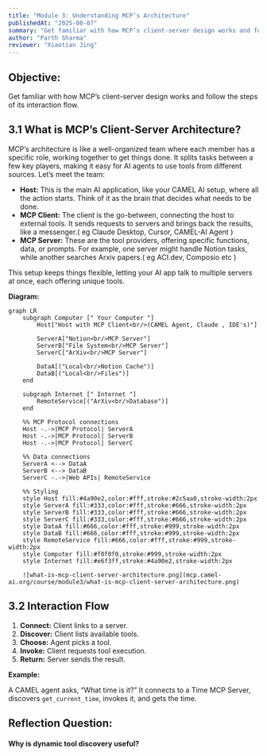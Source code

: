 ```yaml
---
title: "Module 3: Understanding MCP’s Architecture"
publishedAt: "2025-08-07"
summary: "Get familiar with how MCP’s client-server design works and follow the steps of its interaction flow."
author: "Parth Sharma"
reviewer: "Xiaotian Jing"
---
```


## Objective:

Get familiar with how MCP’s client-server design works and follow the steps of its interaction flow.

## 3.1 What is MCP’s Client-Server Architecture?

MCP’s architecture is like a well-organized team where each member has a specific role, working together to get things done. It splits tasks between a few key players, making it easy for AI agents to use tools from different sources. Let’s meet the team:

- **Host:** This is the main AI application, like your CAMEL AI setup, where all the action starts. Think of it as the brain that decides what needs to be done.
- **MCP Client:** The client is the go-between, connecting the host to external tools. It sends requests to servers and brings back the results, like a messenger.( eg Claude Desktop, Cursor, CAMEL-AI Agent )
- **MCP Server:** These are the tool providers, offering specific functions, data, or prompts. For example, one server might handle Notion tasks, while another searches Arxiv papers.( eg ACI.dev, Composio etc )

This setup keeps things flexible, letting your AI app talk to multiple servers at once, each offering unique tools.

**Diagram:**

```mermaid
graph LR
    subgraph Computer [" Your Computer "]
        Host["Host with MCP Client<br/>(CAMEL Agent, Claude , IDE's)"]

        ServerA["Notion<br/>MCP Server"]
        ServerB["File System<br/>MCP Server"]
        ServerC["ArXiv<br/>MCP Server"]

        DataA[("Local<br/>Notion Cache")]
        DataB[("Local<br/>Files")]
    end

    subgraph Internet [" Internet "]
        RemoteService[("ArXiv<br/>Database")]
    end

    %% MCP Protocol connections
    Host -.->|MCP Protocol| ServerA
    Host -.->|MCP Protocol| ServerB
    Host -.->|MCP Protocol| ServerC

    %% Data connections
    ServerA <--> DataA
    ServerB <--> DataB
    ServerC -.->|Web APIs| RemoteService

    %% Styling
    style Host fill:#4a90e2,color:#fff,stroke:#2c5aa0,stroke-width:2px
    style ServerA fill:#333,color:#fff,stroke:#666,stroke-width:2px
    style ServerB fill:#333,color:#fff,stroke:#666,stroke-width:2px
    style ServerC fill:#333,color:#fff,stroke:#666,stroke-width:2px
    style DataA fill:#666,color:#fff,stroke:#999,stroke-width:2px
    style DataB fill:#666,color:#fff,stroke:#999,stroke-width:2px
    style RemoteService fill:#666,color:#fff,stroke:#999,stroke-width:2px
    style Computer fill:#f0f0f0,stroke:#999,stroke-width:2px
    style Internet fill:#e6f3ff,stroke:#4a90e2,stroke-width:2px

    ![what-is-mcp-client-server-architecture.png](mcp.camel-ai.org/course/module3/what-is-mcp-client-server-architecture.png)

```

## 3.2 Interaction Flow

1. **Connect:** Client links to a server.
2. **Discover:** Client lists available tools.
3. **Choose:** Agent picks a tool.
4. **Invoke:** Client requests tool execution.
5. **Return:** Server sends the result.

**Example:**

A CAMEL agent asks, “What time is it?” It connects to a Time MCP Server, discovers `get_current_time`, invokes it, and gets the time.

## Reflection Question:

#### Why is dynamic tool discovery useful?